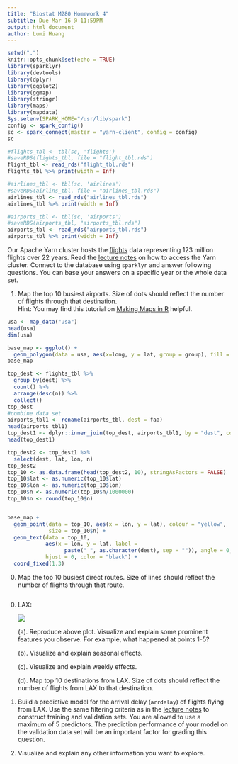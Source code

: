 ```yaml
---
title: "Biostat M280 Homework 4"
subtitle: Due Mar 16 @ 11:59PM
output: html_document
author: Lumi Huang
---
```


```r
setwd(".")
knitr::opts_chunk$set(echo = TRUE)
library(sparklyr)
library(devtools)
library(dplyr)
library(ggplot2)
library(ggmap)
library(stringr)
library(maps)
library(mapdata)
Sys.setenv(SPARK_HOME="/usr/lib/spark")
config <- spark_config()
sc <- spark_connect(master = "yarn-client", config = config)
sc
```

```r
#flights_tbl <- tbl(sc, 'flights')
#saveRDS(flights_tbl, file = "flight_tbl.rds")
flight_tbl <- read_rds("flight_tbl.rds")
flights_tbl %>% print(width = Inf)

```

```r
#airlines_tbl <- tbl(sc, 'airlines')
#saveRDS(airlins_tbl, file = "airlines_tbl.rds")
airlines_tbl <- read_rds("airlines_tbl.rds")
airlines_tbl %>% print(width = Inf)
```

```r
#airports_tbl <- tbl(sc, 'airports')
#saveRDS(airports_tbl, "airports_tbl.rds")
airports_tbl <- read_rds("airports_tbl.rds")
airports_tbl %>% print(width = Inf)
```



Our Apache Yarn cluster hosts the [flights](http://stat-computing.org/dataexpo/2009/the-data.html) data representing 123 million flights over 22 years. Read the [lecture notes](http://hua-zhou.github.io/teaching/biostatm280-2018winter/slides/12-sparklyr/sparklyr-flights.html) on how to access the Yarn cluster. Connect to the database using `sparklyr` and answer following questions. You can base your answers on a specific year or the whole data set.

1. Map the top 10 busiest airports. Size of dots should reflect the number of flights through that destination.  
Hint: You may find this tutorial on [Making Maps in R](http://eriqande.github.io/rep-res-web/lectures/making-maps-with-R.html) helpful.

```r
usa <- map_data("usa")
head(usa)
dim(usa)

base_map <- ggplot() + 
  geom_polygon(data = usa, aes(x=long, y = lat, group = group), fill = "gray")
base_map
```
```r
top_dest <- flights_tbl %>%
  group_by(dest) %>%
  count() %>%
  arrange(desc(n)) %>%
  collect()
top_dest
#combine data set
airports_tbl1 <- rename(airports_tbl, dest = faa)
head(airports_tbl1)
top_dest1 <- dplyr::inner_join(top_dest, airports_tbl1, by = "dest", copy = TRUE)
head(top_dest1)

top_dest2 <- top_dest1 %>%
  select(dest, lat, lon, n)
top_dest2
top_10 <- as.data.frame(head(top_dest2, 10), stringAsFactors = FALSE)
top_10$lat <- as.numeric(top_10$lat)
top_10$lon <- as.numeric(top_10$lon)
top_10$n <- as.numeric(top_10$n/1000000)
top_10$n <- round(top_10$n)


base_map + 
  geom_point(data = top_10, aes(x = lon, y = lat), colour = "yellow", 
             size = top_10$n) +
  geom_text(data = top_10, 
            aes(x = lon, y = lat, label = 
                  paste(" ", as.character(dest), sep = "")), angle = 0, 
            hjust = 0, color = "black") +
  coord_fixed(1.3) 
```


0. Map the top 10 busiest direct routes. Size of lines should reflect the number of flights through that route.
```r

```


0. LAX:
  
    <p align="center">
    ![](./lax-by-day-98-08.png)
    </p>

    (a). Reproduce above plot. Visualize and explain some prominent features you observe. For example, what happened at points 1-5?

    (b). Visualize and explain seasonal effects.
  
    (c). Visualize and explain weekly effects.
  
    (d). Map top 10 destinations from LAX. Size of dots should reflect the number of flights from LAX to that destination.
    
0. Build a predictive model for the arrival delay (`arrdelay`) of flights flying from LAX. Use the same filtering criteria as in the [lecture notes](http://hua-zhou.github.io/teaching/biostatm280-2018winter/slides/12-sparklyr/sparklyr-flights.html) to construct training and validation sets. You are allowed to use a maximum of 5 predictors. The prediction performance of your model on the validation data set will be an important factor for grading this question.
    
0. Visualize and explain any other information you want to explore.
  